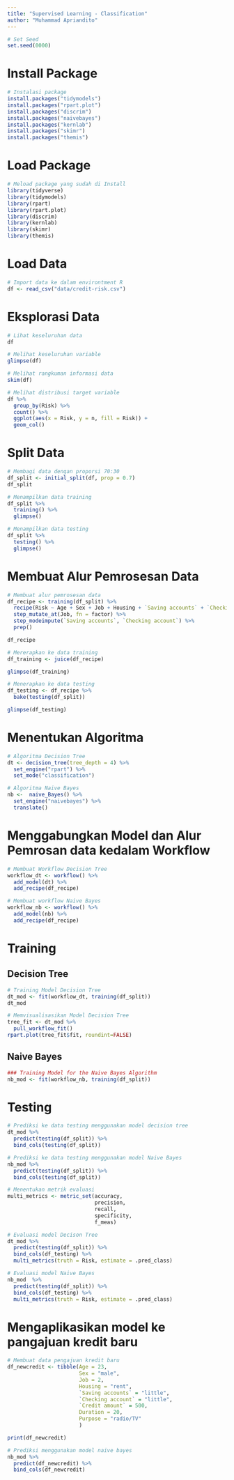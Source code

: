 ```yaml
---
title: "Supervised Learning - Classification"
author: "Muhammad Apriandito"
---
```


```r
# Set Seed
set.seed(0000)
```

# Install Package
```r
# Instalasi package
install.packages("tidymodels")
install.packages("rpart.plot")
install.packages("discrim")
install.packages("naivebayes")
install.packages("kernlab")
install.packages("skimr")
install.packages("themis")
```

# Load Package
```r
# Meload package yang sudah di Install
library(tidyverse)
library(tidymodels)
library(rpart)
library(rpart.plot)
library(discrim)
library(kernlab)
library(skimr)
library(themis)
```

# Load Data
```r
# Import data ke dalam environtment R
df <- read_csv("data/credit-risk.csv")
```

# Eksplorasi Data
```r
# Lihat keseluruhan data
df
```

```r
# Melihat keseluruhan variable
glimpse(df)
```

```r
# Melihat rangkuman informasi data
skim(df)
```

```r
# Melihat distribusi target variable 
df %>%
  group_by(Risk) %>%
  count() %>%
  ggplot(aes(x = Risk, y = n, fill = Risk)) +
  geom_col()
```

# Split Data
```r
# Membagi data dengan proporsi 70:30
df_split <- initial_split(df, prop = 0.7)
df_split
```

```r
# Menampilkan data training
df_split %>%
  training() %>%
  glimpse()
```

```r
# Menampilkan data testing
df_split %>%
  testing() %>%
  glimpse()
```

# Membuat Alur Pemrosesan Data
```r
# Membuat alur pemrosesan data
df_recipe <- training(df_split) %>%
  recipe(Risk ~ Age + Sex + Job + Housing + `Saving accounts` + `Checking account` + `Credit amount` + Duration + Purpose) %>%
  step_mutate_at(Job, fn = factor) %>%
  step_modeimpute(`Saving accounts`, `Checking account`) %>%
  prep()

df_recipe
```

```r
# Mererapkan ke data training
df_training <- juice(df_recipe)

glimpse(df_training)
```

```r
# Menerapkan ke data testing
df_testing <- df_recipe %>%
  bake(testing(df_split))

glimpse(df_testing)
```

# Menentukan Algoritma
```r
# Algoritma Decision Tree
dt <- decision_tree(tree_depth = 4) %>%
  set_engine("rpart") %>%
  set_mode("classification")
```

```r
# Algoritma Naive Bayes
nb <-  naive_Bayes() %>% 
  set_engine("naivebayes") %>% 
  translate()
```


# Menggabungkan Model dan Alur Pemrosan data kedalam Workflow
```r
# Membuat Workflow Decision Tree
workflow_dt <- workflow() %>%
  add_model(dt) %>%
  add_recipe(df_recipe)

```

```r
# Membuat workflow Naive Bayes
workflow_nb <- workflow() %>%
  add_model(nb) %>%
  add_recipe(df_recipe)
```

# Training

## Decision Tree
```r
# Training Model Decision Tree 
dt_mod <- fit(workflow_dt, training(df_split))
dt_mod
```

```r
# Memvisualisasikan Model Decision Tree
tree_fit <- dt_mod %>% 
  pull_workflow_fit()
rpart.plot(tree_fit$fit, roundint=FALSE)
```

## Naive Bayes
```r
### Training Model for the Naive Bayes Algorithm
nb_mod <- fit(workflow_nb, training(df_split))
```

# Testing
```r
# Prediksi ke data testing menggunakan model decision tree
dt_mod %>%
  predict(testing(df_split)) %>%
  bind_cols(testing(df_split))
```

```r
# Prediksi ke data testing menggunakan model Naive Bayes
nb_mod %>%
  predict(testing(df_split)) %>%
  bind_cols(testing(df_split))
```

```r
# Menentukan metrik evaluasi
multi_metrics <- metric_set(accuracy, 
                            precision, 
                            recall, 
                            specificity,
                            f_meas)
```

```r
# Evaluasi model Decison Tree
dt_mod %>%
  predict(testing(df_split)) %>%
  bind_cols(df_testing) %>%
  multi_metrics(truth = Risk, estimate = .pred_class)
```

```r
# Evaluasi model Naive Bayes
nb_mod  %>%
  predict(testing(df_split)) %>%
  bind_cols(df_testing) %>%
  multi_metrics(truth = Risk, estimate = .pred_class)
```

# Mengaplikasikan model ke pangajuan kredit baru
```r
# Membuat data pengajuan kredit baru
df_newcredit <- tibble(Age = 23, 
                       Sex = "male", 
                       Job = 2, 
                       Housing = "rent", 
                       `Saving accounts` = "little", 
                       `Checking account` = "little", 
                       `Credit amount` = 500, 
                       Duration = 20, 
                       Purpose = "radio/TV"
                       )

print(df_newcredit)
```

```r
# Prediksi menggunakan model naive bayes
nb_mod %>%
  predict(df_newcredit) %>%
  bind_cols(df_newcredit)
```

